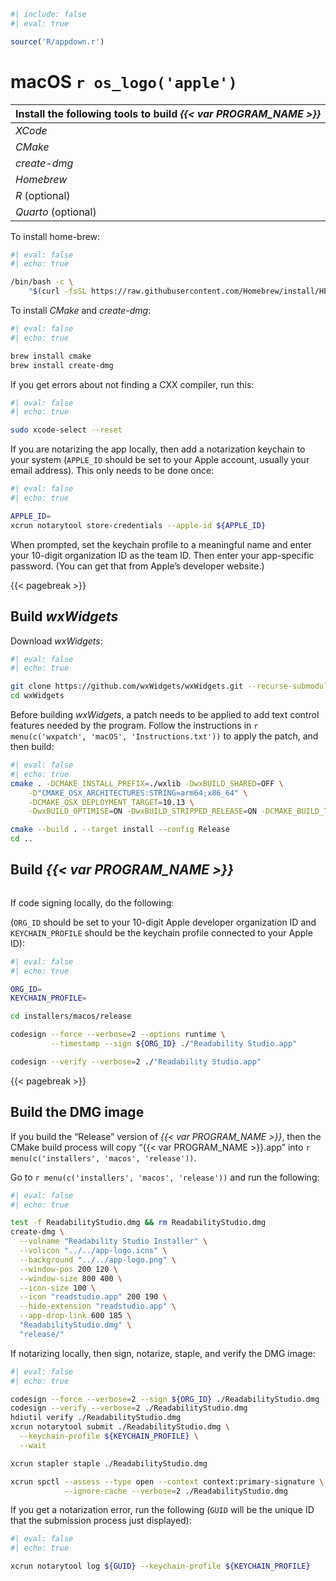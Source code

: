 ```r
#| include: false
#| eval: true

source('R/appdown.r')
```

# macOS `r os_logo('apple')`

| Install the following tools to build *{{< var PROGRAM_NAME >}}* |
| :-- |
| *XCode* |
| *CMake* |
| *create-dmg* |
| *Homebrew* |
| *R* (optional) |
| *Quarto* (optional) |

To install home-brew:

```bash
#| eval: false
#| echo: true

/bin/bash -c \
    "$(curl -fsSL https://raw.githubusercontent.com/Homebrew/install/HEAD/install.sh)"
```

To install *CMake* and *create-dmg*:

```bash
#| eval: false
#| echo: true

brew install cmake
brew install create-dmg
```

If you get errors about not finding a CXX compiler, run this:

```bash
#| eval: false
#| echo: true

sudo xcode-select --reset
```

If you are notarizing the app locally, then add a notarization keychain to your system
(`APPLE_ID` should be set to your Apple account, usually your email address).
This only needs to be done once:

```bash
#| eval: false
#| echo: true

APPLE_ID=
xcrun notarytool store-credentials --apple-id ${APPLE_ID}
```

When prompted, set the keychain profile to a meaningful name and enter your 10-digit organization ID as the team ID.
Then enter your app-specific password. (You can get that from Apple's developer website.)

{{< pagebreak >}}

## Build *wxWidgets* {-}

Download *wxWidgets*:

```bash
#| eval: false
#| echo: true

git clone https://github.com/wxWidgets/wxWidgets.git --recurse-submodules
cd wxWidgets
```

Before building *wxWidgets*, a patch needs to be applied to add text control features needed by the program.
Follow the instructions in `r menu(c('wxpatch', 'macOS', 'Instructions.txt'))` to apply the patch, and then build:

```bash
#| eval: false
#| echo: true
cmake . -DCMAKE_INSTALL_PREFIX=./wxlib -DwxBUILD_SHARED=OFF \
    -D"CMAKE_OSX_ARCHITECTURES:STRING=arm64;x86_64" \
    -DCMAKE_OSX_DEPLOYMENT_TARGET=10.13 \
    -DwxBUILD_OPTIMISE=ON -DwxBUILD_STRIPPED_RELEASE=ON -DCMAKE_BUILD_TYPE=Release

cmake --build . --target install --config Release
cd ..
```

## Build *{{< var PROGRAM_NAME >}}* {-}

```.bash
```

If code signing locally, do the following:

(`ORG_ID` should be set to your 10-digit Apple developer organization ID and `KEYCHAIN_PROFILE` should be the keychain profile connected to your Apple ID):

```bash
#| eval: false
#| echo: true

ORG_ID=
KEYCHAIN_PROFILE=

cd installers/macos/release

codesign --force --verbose=2 --options runtime \
         --timestamp --sign ${ORG_ID} ./"Readability Studio.app"

codesign --verify --verbose=2 ./"Readability Studio.app"
```

{{< pagebreak >}}

## Build the DMG image {-}

::: {.notesection data-latex=""}
If you build the "Release" version of *{{< var PROGRAM_NAME >}}*, then the CMake build process will copy "{{< var PROGRAM_NAME >}}.app" into `r menu(c('installers', 'macos', 'release'))`.
:::

Go to  `r menu(c('installers', 'macos', 'release'))` and run the following:

```bash
#| eval: false
#| echo: true

test -f ReadabilityStudio.dmg && rm ReadabilityStudio.dmg
create-dmg \
  --volname "Readability Studio Installer" \
  --volicon "../../app-logo.icns" \
  --background "../../app-logo.png" \
  --window-pos 200 120 \
  --window-size 800 400 \
  --icon-size 100 \
  --icon "readstudio.app" 200 190 \
  --hide-extension "readstudio.app" \
  --app-drop-link 600 185 \
  "ReadabilityStudio.dmg" \
  "release/"
```

If notarizing locally, then sign, notarize, staple, and verify the DMG image:

```bash
#| eval: false
#| echo: true

codesign --force --verbose=2 --sign ${ORG_ID} ./ReadabilityStudio.dmg
codesign --verify --verbose=2 ./ReadabilityStudio.dmg
hdiutil verify ./ReadabilityStudio.dmg
xcrun notarytool submit ./ReadabilityStudio.dmg \
  --keychain-profile ${KEYCHAIN_PROFILE} \
  --wait

xcrun stapler staple ./ReadabilityStudio.dmg

xcrun spctl --assess --type open --context context:primary-signature \
            --ignore-cache --verbose=2 ./ReadabilityStudio.dmg
```

If you get a notarization error, run the following
(`GUID` will be the unique ID that the submission process just displayed):

```bash
#| eval: false
#| echo: true

xcrun notarytool log ${GUID} --keychain-profile ${KEYCHAIN_PROFILE}
```
